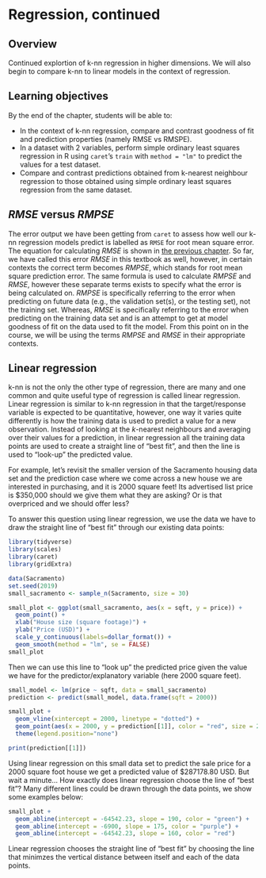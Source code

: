 # Regression, continued {#regression2}

## Overview 
Continued explortion of k-nn regression in higher dimensions. We will also begin to compare k-nn to linear models in the context of regression.

## Learning objectives 
By the end of the chapter, students will be able to:

* In the context of k-nn regression, compare and contrast goodness of fit and prediction properties (namely RMSE vs RMSPE).
* In a dataset with 2 variables, perform simple ordinary least squares regression in R using `caret`'s `train` with `method = "lm"` to predict the values for a test dataset.
* Compare and contrast predictions obtained from k-nearest neighbour regression to those obtained using simple ordinary least squares regression from the same dataset.

## $RMSE$ versus $RMPSE$
The error output we have been getting from `caret` to assess how well our k-nn regression models predict is labelled as `RMSE` for root mean square error. The equation for calculating $RMSE$ is shown in [the previous chapter](regression1.html#assessing-a-knn-regression-model). So far, we have called this error $RMSE$ in this textbook as well, however, in certain contexts the correct term becomes $RMPSE$, which stands for root mean square prediction error. The same formula is used to calculate $RMPSE$ and $RMSE$, however these separate terms exists to specify what the error is being calculated on. $RMPSE$ is specifically referring to the error when predicting on future data (e.g., the validation set(s), or the testing set), not the training set. Whereas, $RMSE$ is specifically referring to the error when predicting on the training data set and is an attempt to get at model goodness of fit on the data used to fit the model. From this point on in the course, we will be using the terms $RMPSE$ and $RMSE$ in their appropriate contexts.

## Linear regression
k-nn is not the only the other type of regression, there are many and one common and quite useful type of regression is called linear regression. Linear regression is similar to k-nn regression in that the target/response variable is expected to be quantitative, however, one way it varies quite differently is how the training data is used to predict a value for a new observation. Instead of looking at the $k$-nearest neighbours and averaging over their values for a prediction, in linear regression all the training data points are used to create a straight line of "best fit", and then the line is used to "look-up" the predicted value.

For example, let's revisit the smaller version of the Sacramento housing data set and the prediction case where we come across a new house we are interested in purchasing, and it is 2000 square feet! Its advertised list price is $350,000 should we give them what they are asking? Or is that overpriced and we should offer less? 

To answer this question using linear regression, we use the data we have to draw the straight line of "best fit" through our existing data points:

```r
library(tidyverse)
library(scales)
library(caret)
library(gridExtra)

data(Sacramento)
set.seed(2019)
small_sacramento <- sample_n(Sacramento, size = 30)

small_plot <- ggplot(small_sacramento, aes(x = sqft, y = price)) +
  geom_point() +
  xlab("House size (square footage)") +
  ylab("Price (USD)") +
  scale_y_continuous(labels=dollar_format()) +
  geom_smooth(method = "lm", se = FALSE) 
small_plot
```

Then we can use this line to "look up" the predicted price given the value we have for the predictor/explanatory variable (here 2000 square feet). 

```r
small_model <- lm(price ~ sqft, data = small_sacramento)
prediction <- predict(small_model, data.frame(sqft = 2000))

small_plot + 
  geom_vline(xintercept = 2000, linetype = "dotted") +
  geom_point(aes(x = 2000, y = prediction[[1]], color = "red", size = 2.5)) +
  theme(legend.position="none")

print(prediction[[1]])
```

Using linear regression on this small data set to predict the sale price for a 2000 square foot house we get a predicted value of \$287178.80 USD. But wait a minute... How exactly does linear regression choose the line of "best fit"? Many different lines could be drawn through the data points, we show some examples below:

```r

small_plot + 
  geom_abline(intercept = -64542.23, slope = 190, color = "green") +
  geom_abline(intercept = -6900, slope = 175, color = "purple") +
  geom_abline(intercept = -64542.23, slope = 160, color = "red") 
```

Linear regression chooses the straight line of "best fit" by choosing the line that minimzes the vertical distance between itself and each of the data points. 


